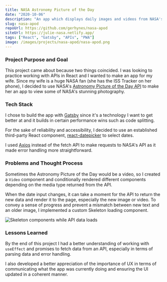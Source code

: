 ---
title: NASA Astronomy Picture of the Day
date: "2020-10-06"
description: "An app which displays daily images and videos from NASA's APOD API. Built as a present for my NASA-loving wife."
slug: nasa-apod
repoUrl: https://github.com/gerhynes/nasa-apod
siteUrl: https://julie-nasa.netlify.app/
tags: ["React", "Gatsby", "APIs", "PWA"]
image: /images/projects/nasa-apod/nasa-apod.png
---

### Project Purpose and Goal

This project came about because two things coincided. I was looking to practice working with APIs in React and I wanted to make an app for my wife. Since my wife is a huge NASA fan (she has the ISS Tracker on her phone), I decided to use NASA's [Astronomy Picture of the Day API](https://api.nasa.gov/) to make her an app to view some of NASA's stunning photography.

### Tech Stack

I chose to build the app with [Gatsby](https://www.gatsbyjs.com/) since it's a technology I want to get better at and it builds in certain performance wins such as code splitting.

For the sake of reliability and accessibility, I decided to use an established third-party React component, [react-datepicker](https://github.com/Hacker0x01/react-datepicker) to select dates.

I used [Axios](https://github.com/axios/axios) instead of the fetch API to make requests to NASA's API as it made error handling more straightforward.

### Problems and Thought Process

Sometimes the Astronomy Picture of the Day would be a video, so I created a `Video` component and conditionally rendered different components depending on the media type returned from the API.

When the date input changes, it can take a moment for the API to return the new data and render it to the page, especially the new image or video. To convey a sense of progress and prevent a mismatch between new text and an older image, I implemented a custom Skeleton loading component.

![Skeleton components while API data loads](/images/projects/nasa-apod/skeleton-screen.png)

### Lessons Learned

By the end of this project I had a better understanding of working with `useEffect` and promises to fetch data from an API, especially in terms of parsing data and error handling.

I also developed a better appreciation of the importance of UX in terms of communicating what the app was currently doing and ensuring the UI updated in a coherent manner.
